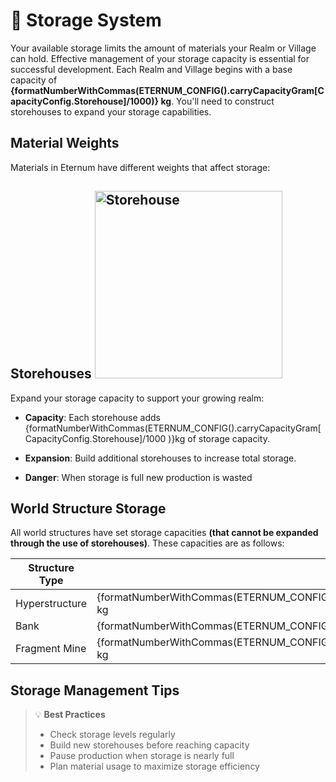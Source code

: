 
# 🏺 Storage System

Your available storage limits the amount of materials your Realm or Village can hold. Effective management of your
storage capacity is essential for successful development. Each Realm and Village begins with a base capacity of
**{formatNumberWithCommas(ETERNUM_CONFIG().carryCapacityGram[CapacityConfig.Storehouse]/1000)} kg**. You'll need to
construct storehouses to expand your storage capabilities.

## Material Weights

Materials in Eternum have different weights that affect storage:

<WeightTable />

## Storehouses <img src="/images/buildings/construction/storehouse.png" alt="Storehouse" width="300" className="float-right"/>

Expand your storage capacity to support your growing realm:

- **Capacity**: Each storehouse adds
  {formatNumberWithCommas(ETERNUM_CONFIG().carryCapacityGram[CapacityConfig.Storehouse]/1000 )}kg of storage capacity.
- **Expansion**: Build additional storehouses to increase total storage.

- **Danger**: When storage is full new production is wasted

## World Structure Storage

All world structures have set storage capacities **(that cannot be expanded through the use of storehouses)**. These
capacities are as follows:

| Structure Type | Storage Capacity                                                                                             |
| -------------- | ------------------------------------------------------------------------------------------------------------ |
| Hyperstructure | {formatNumberWithCommas(ETERNUM_CONFIG().carryCapacityGram[CapacityConfig.HyperstructureStructure]/1000)} kg |
| Bank           | {formatNumberWithCommas(ETERNUM_CONFIG().carryCapacityGram[CapacityConfig.BankStructure]/1000)} kg           |
| Fragment Mine  | {formatNumberWithCommas(ETERNUM_CONFIG().carryCapacityGram[CapacityConfig.FragmentMineStructure]/1000)} kg   |

## Storage Management Tips

> 💡 **Best Practices**
>
> - Check storage levels regularly
> - Build new storehouses before reaching capacity
> - Pause production when storage is nearly full
> - Plan material usage to maximize storage efficiency
